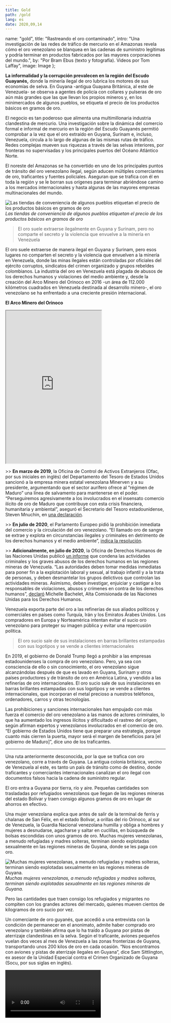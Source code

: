 ---
title: Gold
path: /gold
lang: es
date: 2020,09,14
---


  name: "gold",
  title: "Rastreando el oro contaminado",
  intro: "Una investigación de las redes de tráfico de mercurio en el Amazonas revela cómo el oro venezolano se blanquea en las cadenas de suministro legítimas y podría terminar en productos fabricados por las mayores corporaciones del mundo.",
  by: "Por Bram Ebus (texto y fotografía). Videos por Tom Laffay",
  image: Image
};

**La informalidad y la corrupción prevalecen en la región del Escudo Guayanés,** donde la minería ilegal de oro lubrica los motores de sus economías de selva. En Guyana -antigua Guayana Británica, al este de Venezuela- se observa a agentes de policía con collares y pulseras de oro aún más grandes que las que llevan los propios mineros y, en los minimercados de algunos pueblos, se etiqueta el precio de los productos básicos en gramos de oro.

El negocio es tan poderoso que alimenta una multimillonaria industria clandestina de mercurio. Una investigación sobre la dinámica del comercio formal e informal de mercurio en la región del Escudo Guayanés permitió comprobar a la vez que el oro extraído en Guyana, Surinam e, incluso, Venezuela, circula a lo largo de algunas de las mismas rutas de tráfico. Redes complejas mueven sus riquezas a través de las selvas interiores, por fronteras no supervisadas y los principales puertos del Océano Atlántico Norte.

El noreste del Amazonas se ha convertido en uno de los principales puntos de tránsito del oro venezolano ilegal, según aducen múltiples comerciantes de oro, traficantes y fuentes policiales. Aseguran que se trafica con él en toda la región y se le borran sus orígenes para terminar abriéndose camino a los mercados internacionales y hasta algunas de las mayores empresas multinacionales del mundo.


![Las tiendas de conveniencia de algunos pueblos etiquetan el precio de los productos básicos en gramos de oro](../../images/fotos/Guyana-35.jpg) *Las tiendas de conveniencia de algunos pueblos etiquetan el precio de los productos básicos en gramos de oro*

> El oro suele extraerse ilegalmente en Guyana y Surinam, pero no comparte el secreto y la violencia que envuelve a la minería en Venezuela

El oro suele extraerse de manera ilegal en Guyana y Surinam, pero esos lugares no comparten el secreto y la violencia que envuelven a la minería en Venezuela, donde las minas ilegales están controladas por oficiales del ejército corruptos, sindicatos del crimen organizado y grupos rebeldes colombianos. La industria del oro en Venezuela está plagada de abusos de los derechos humanos y violaciones del medio ambiente y, desde la creación del Arco Minero del Orinoco en 2016 -un área de 112.000 kilómetros cuadrados en Venezuela destinada al desarrollo minero-, el oro venezolano se ha enfrentado a una creciente presión internacional.

**El Arco Minero del Orinoco**
<iframe height="480" src="https://infoamazonia.org/pt/embed/?map_only=1&map_id=17448&width=960&height=480"></iframe>

\>\> **En marzo de 2019**, la Oficina de Control de Activos Extranjeros (Ofac, por sus iniciales en inglés) del Departamento del Tesoro de Estados Unidos sancionó a la empresa minera estatal venezolana Minerven y a su presidente, argumentando que el sector aurífero ofrece al “régimen de Maduro” una línea de salvamento para mantenerse en el poder. “Perseguiremos agresivamente a los involucrados en el insensato comercio ilícito de oro de Maduro que contribuye con esta crisis financiera, humanitaria y ambiental”, aseguró el Secretario del Tesoro estadounidense, Steven Mnuchin, en [una declaración](https://home.treasury.gov/news/press-releases/sm631).

\>\> **En julio de 2020**, el Parlamento Europeo pidió la prohibición inmediata del comercio y la circulación del oro venezolano. “El llamado oro de sangre se extrae y explota en circunstancias ilegales y criminales en detrimento de los derechos humanos y el medio ambiente”, [indica la resolución](https://www.europarl.europa.eu/doceo/document/TA-9-2020-0193_EN.html).

\>\> **Adicionalmente, en julio de 2020**, la Oficina de Derechos Humanos de las Naciones Unidas publicó [un informe](https://www.ohchr.org/EN/HRBodies/HRC/RegularSessions/Session44/Documents/A_HRC_44_54.pdf) que condena las actividades criminales y los graves abusos de los derechos humanos en las regiones mineras de Venezuela. “Las autoridades deben tomar medidas inmediatas para poner fin a la explotación laboral y sexual, al trabajo infantil y a la trata de personas, y deben desmantelar los grupos delictivos que controlan las actividades mineras. Asimismo, deben investigar, enjuiciar y castigar a los responsables de violaciones, abusos y crímenes en contra de los derechos humanos”, [declaró](https://news.un.org/en/story/2020/07/1068391) Michelle Bachelet, Alta Comisionada de las Naciones Unidas para los Derechos Humanos.

Venezuela exporta parte del oro a las refinerías de sus aliados políticos y comerciales en países como Turquía, Irán y los Emiratos Árabes Unidos. Los compradores en Europa y Norteamérica intentan evitar el sucio oro venezolano para proteger su imagen pública y evitar una repercusión política.

> El oro sucio sale de sus instalaciones en barras brillantes estampadas con sus logotipos y se vende a clientes internacionales

En 2019, el gobierno de Donald Trump llegó a prohibir a las empresas estadounidenses la compra de oro venezolano. Pero, ya sea con consciencia de ello o sin conocimiento, el oro venezolano sigue alcanzándolas después de que es lavado en Guyana, Surinam y otros países productores y de tránsito de oro en América Latina, y vendido a las refinerías de oro internacionales. El oro sucio sale de sus instalaciones en barras brillantes estampadas con sus logotipos y se vende a clientes internacionales, que incorporan el metal precioso a nuestros teléfonos, ordenadores, carros y otras tecnologías.

Las prohibiciones y sanciones internacionales han empujado con más fuerza el comercio del oro venezolano a las manos de actores criminales, lo que ha aumentado los ingresos ilícitos y dificultado el rastreo del origen, según afirman expertos y venezolanos involucrados en el comercio de oro. “El gobierno de Estados Unidos tiene que preparar una estrategia, porque cuanto más cierren la puerta, mayor será el margen de beneficios para [el gobierno de Maduro]”, dice uno de los traficantes.

---

Una ruta anteriormente desconocida, por la que se trafica con oro venezolano, corre a través de Guyana. La antigua colonia británica, vecino de Venezuela al este, es tanto un país de tránsito como de destino, donde traficantes y comerciantes internacionales canalizan el oro ilegal con documentos falsos hacia la cadena de suministro regular.

El oro entra a Guyana por tierra, río y aire. Pequeñas cantidades son trasladadas por refugiados venezolanos que llegan de las regiones mineras del estado Bolívar y traen consigo algunos gramos de oro en lugar de ahorros en efectivo.

Una mujer venezolana explica que antes de salir de la terminal de ferris y chalanas de San Félix, en el estado Bolívar, a orillas del río Orinoco, al sur de Venezuela, la Guardia Nacional venezolana humilla y obliga a hombres y mujeres a desnudarse, agacharse y saltar en cuclillas, en búsqueda de bolsas escondidas con unos gramos de oro. Muchas mujeres venezolanas, a menudo refugiadas y madres solteras, terminan siendo explotadas sexualmente en las regiones mineras de Guyana, donde se les paga con oro.

![Muchas mujeres venezolanas, a menudo refugiadas y madres solteras, terminan siendo explotadas sexualmente en las regiones mineras de Guyana.](../../images/fotos/Guyana-51.jpg) *Muchas mujeres venezolanas, a menudo refugiadas y madres solteras, terminan siendo explotadas sexualmente en las regiones mineras de Guyana.*

Pero las cantidades que traen consigo los refugiados y migrantes no compiten con los grandes actores del mercado, quienes mueven cientos de kilogramos de oro sucio por vez.

Un comerciante de oro guyanés, que accedió a una entrevista con la condición de permanecer en el anonimato, admite haber comprado oro venezolano y también afirma que lo ha traído a Guyana por pistas de aterrizaje clandestinas en la selva. Según el traficante, aviones pequeños vuelan dos veces al mes de Venezuela a las zonas fronterizas de Guyana, transportando unos 200 kilos de oro en cada ocasión. “Nos encontramos con aviones y pistas de aterrizaje ilegales en Guyana”, dice Sam Sittlington, ex asesor de la Unidad Especial contra el Crimen Organizado de Guyana (Socu, por sus siglas en inglés).

<Video url="https://youtube.com/embed/667YSC2CFRc" />

Desde los inicios de la crisis económica y humanitaria en Venezuela en 2013, la hiperinflación en el país se ha disparado. Los comerciantes venezolanos que no disponen de efectivo ofrecen el oro a precios de descuento, a veces 40% por debajo de la tasa del mercado, con el fin de obtener divisas. “No hay  que hacer ningún papeleo con ese oro”, dice el comerciante de oro guyanés. “Están hambrientos de dólares, y por eso pueden permitirse dar 200 kilos a crédito”.

Los traficantes también llevan oro venezolano a Guyana a través de Brasil. El traficante guyanés afirma que, hasta hace poco, en Guyana se traficaban alrededor de diez kilos por semana a través de la frontera con Brasil por Lethem, en lo profundo de la selva en el alto río Esequibo, que luego enviaban en vuelos directos a Georgetown, la capital del país sobre la costa norte.

El dinero en efectivo se lleva a través de la frontera a Venezuela o a Brasil mediante transportistas ilegales, según afirman varias fuentes, incluyendo un oficial de inteligencia extranjero y un comerciante de oro de Guyana. Ambos solicitaron el anonimato para hablar libremente. Los transportistas ilegales de efectivo que cruzan de frontera a frontera llevan millones de dólares estadounidenses, libras esterlinas o euros, a la vez. “Incluso si la aduana incautara el dinero, lo devolvería a los transportistas ilegales en un par de días”, dice Sittlington.

> No hay ningún trámite con el oro”, dice el comerciante de oro guyanés

![Centenas de kilos por semana son traficados en Guyana a través de la ciudad fronteriza de Lethem.](../../images/fotos/IMG_3791.jpg) *Centenas de kilos por semana son traficados en Guyana a través de la ciudad fronteriza de Lethem.*

Los transportistas ilegales, a menudo jóvenes estudiantes de Boa Vista -ciudad del estado brasileño de Roraima-, traen dinero en efectivo a Brasil hasta tres veces por semana, según el oficial de inteligencia extranjero. “Utilizan muchachos muy jóvenes y les pagan 50 dólares por traerlo”, asegura.

Se desconoce la cantidad total de oro venezolano que circula por Guyana, pero es evidente que una parte termina en manos de algunos de los principales exportadores de oro de Guyana, de acuerdo a fuentes gubernamentales de alto rango, que hablaron para este reportaje con la condición de permanecer en el anonimato. Un especialista en minería, familiarizado con la llegada del oro venezolano a Guyana desde 2018, cree que todos los exportadores de oro de Guyana están involucrados. “No es difícil transportarlo de Venezuela a Georgetown”, dice.

> “Hemos recibido informes de que tenemos comerciantes que compran oro proveniente de Venezuela”

La Junta de Oro de Guyana, que supervisa el refinado y la exportación de oro en el país, es consciente de que el oro venezolano puede estar filtrándose en la cadena de suministros del país pero, hasta ahora, no ha podido ponerle freno. “Hemos recibido informes de que tenemos comerciantes que compran oro proveniente de Venezuela”, dice Eondrene Thompson, gerente general de la Junta de Oro de Guyana (GGB, por sus siglas en inglés). Advirtió que, sin embargo, la junta no tiene pruebas físicas que demuestren que el oro venezolano se trafica en Guyana.

<Gallery>

![It's not difficult to transport from Venezuela to Georgetown](../../images/fotos/Guyana-10.jpg) *It's not difficult to transport from Venezuela to Georgetown*

![](../../images/fotos/Guyana-27.jpg)

</Gallery>

Sin embargo, de acuerdo con Newell Dennison, comisionado de la Comisión de Geología y Minas de Guyana (GGMC, por sus siglas en inglés), las cantidades de oro extraído en Guyana difieren de la cantidad efectivamente declarada y comercializada. “La cantidad de oro que se declara a la GGB no se concilia fácilmente con la cantidad de oro que nuestros funcionarios de la GGMC determinan que se produce a partir de las operaciones in situ", dice. “Nos hemos encontrado con situaciones en las que la diferencia es alarmante”.

La producción de oro en las minas de menores dimensiones de Guyana se contrajo en el 2019, según múltiples fuentes, debido a problemas de acceso al combustible y a la reducción de las inversiones públicas en el sector. No obstante, las declaraciones de oro de los comerciantes y exportadores aumentaron en el 2019, lo que podría representar el oro procedente de minas ilegales de Guyana, o el oro traficado a través de Guyana desde otros países.

En los primeros cinco meses de 2020, los comerciantes de oro de Guyana declararon 940 kilos más que en el mismo período del 2019 -un aumento de casi 27% en medio de  la pandemia de la Covid-19-. La GGB también ha descubierto que los mineros registran las direcciones de los hoteles del interior de Guyana como el lugar de origen de donde supuestamente obtuvieron su oro, en vez de la dirección real de las minas.

<Sidenote side="left">
	Comerciantes de oro de Guyana declararon 940 kg más que en el mismo período del 2019 ―un aumento de casi el 27% durante la pandemia de la COVID-19
</Sidenote>

<iframe height="480" src="https://datawrapper.dwcdn.net/Dg0r7/2/"></iframe>

Fuentes del sector, incluidos comerciantes de oro, traficantes y organismos policiales, alegan que por lo menos dos de los exportadores de oro autorizados de Guyana, El Dorado Trading y Mohamed’s Trading, han comprado oro venezolano ilícito. El Dorado Trading exporta oro a Guardian International Gold Corp. en Canadá, Tony Goetz en Bélgica y Argor-Heraeus en Suiza. Mohamed’s Trading exporta a Zee Gold DMCC en los Emiratos Árabes Unidos.

Otras compañías, incluyendo varias multinacionales reconocidas, compran el oro directamente de estas refinerías. Argor-Heraeus, por ejemplo, vende su oro a Apple, Samsung, Microsoft, Phillip Morris, Ford y Tesla. Entre los clientes de Tony Goetz se encuentran Sony, Starbucks y Hewlett-Packard.

Fuentes familiarizadas con las prácticas de las empresas afirman que los mineros guyaneses que trabajan en Venezuela llevan el oro a Guyana y lo venden a El Dorado Trading y, en ocasiones, ambas empresas exportadoras compran oro directamente a delincuentes venezolanos, conocidos como malandros, en la frontera.

El Dorado Trading negó las acusaciones de que la empresa haya comprado oro venezolano, y Guardian International, Tony Goetz y Argor-Heraeus afirmaron que no tenían motivos para creer que El Dorado les hubiera vendido oro venezolano. "Nuestras propias normas y las normas legales en Suiza están entre las más estrictas del mundo y estamos absolutamente decididos a seguirlas", escribió el jefe de comunicaciones de Argos-Heraeus en un correo electrónico.

Mohamed's Trading no respondió a las solicitudes de comentarios.

Un traficante de oro venezolano alega que Mohamed’s Trading, propiedad de Nazar Mohamed, está comprando oro a líderes militares del régimen venezolano. “Mohamed, ese es quien manda allí [en Guyana]”, dice. “Él es quien está lanzando dólares a diestra y siniestra a esta gente”.

> “Desde allí, [el oro] sale ilegalmente hacia Guyana, lo entregan y traen dólares”

El traficante afirma que los militares le compran el oro a la guerrilla colombiana del Ejército de Liberación Nacional (ELN) cerca de una mina llamada Corre Gente, en el estado Bolívar, en Venezuela. “Allí hay una pista de aterrizaje”, afirma. “Desde allí, [el oro] sale ilegalmente hacia Guyana, lo entregan y traen dólares”.

Una fuente de un servicio de inteligencia extranjero afirma que Mohamed es el “principal protagonista” involucrado en el tráfico de bienes ilícitos de Venezuela a Guyana y luego al extranjero. “[Mohamed] está comprando oro venezolano; definitivamente es el mayor comprador, no hay duda. También está traficando cocaína y armas de fuego desde Venezuela”, explica el oficial de inteligencia extranjero, y añade que las armas se venden a clientes en Surinam y la cocaína sale a los mercados internacionales.

El traficante de oro también afirma que los líderes de Mohamed y El Dorado Trading tienen conocimiento de la relación de las empresas con el oro venezolano. “Están plenamente conscientes, porque tienen que dar el dinero por adelantado para la compra de moneda estadounidense en dólares de Guyana para pagar el oro y, a veces, ellos mismos mandan su valor por avión a través de la selva, hacia el interior”. La fuente afirmó haber vendido en una ocasión oro venezolano a El Dorado Trading.

<Video url="https://youtube.com/embed/lpQ-zLmw6pE" />

Los dirigentes de ambas empresas parecen estar conectados con las élites políticas de Guyana; ambos habrían aportado fondos tanto al actual partido gobernante como al anterior, y Mohamed habría donado un vehículo blindado al nuevo presidente, Irfaan Ali.

Tamesh Jagmohan, director de El Dorado Trading, sugirió que las acusaciones contra la empresa "emanan de personas con motivos ocultos": “No es raro en Guyana que ciertas agrupaciones privadas o públicas combinen esfuerzos para atacar a otras con fines competitivos, financieros o políticos", completa.

Independientemente de las acusaciones de contrabando de oro contra El Dorado Trading, el propio Jagmohan ha sido investigado por el la Oficina Federal de Investigaciones (FBI, por sus siglas en inglés) por contrabando de oro a Estados Unidos, y se sospecha que él y su compañía han lavado dinero para la organización terrorista libanesa Hezbollah. Jagmohan fue detenido en el aeropuerto de Miami en 2012 con 27 lingotes de oro que no declaró. Según una persona con conocimiento de la investigación, se le impuso una multa de 40.000 dólares y se le revocó la visa.

Según Sittlington, la Socu también ha descubierto que personas muy adornadas con joyas pasan oro de contrabando en vuelos a mercados de América del Norte, como Miami, y que las bolsas que contienen oro traspasan la seguridad del aeropuerto: "En otras palabras, hay corrupción en el aeropuerto", añade Sittlington. Según una fuente del gobierno, a finales de 2019, las autoridades detuvieron un envío de El Dorado de unos 125 kilogramos de oro listo para despegar hacia Barbados. El cargamento despertó sospechas después de que los funcionarios identificaron irregularidades con el sello y notaron que estaba previsto que saliera de un aeropuerto que no se utiliza para transportes oficiales de oro.

Parte del oro pasa por Surinam y luego se lleva a los Países Bajos, a veces en vuelos comerciales de KLM, antes de ser trasladado a Bélgica. KLM no pudo confirmar ni negar que había transportado oro en el pasado debido a la "naturaleza sensible de los envíos", pero añadió que en julio de 2019 decidió dejar de transportar oro venezolano.

Además de traficar con oro venezolano, los principales compradores de oro obtienen grandes beneficios utilizando para el dólar estadounidense un tipo de cambio diferente al de los bancos y el Estado, ganando unos pocos dólares por cada gramo de oro. También se gana más dinero a través de la evasión de impuestos. Los mineros venden su oro con un cargo por impuestos de 8,5 por ciento, que El Dorado Trading y Mohamed's Trading deben pagar al Estado. A menudo esto no sucede, y los impuestos pagados por los pequeños mineros se los quedan los mayores exportadores de oro de Guyana.

A pesar de que los funcionarios tienen conocimiento del tráfico y la evasión fiscal, no han podido ponerle fin. El oficial de inteligencia extranjera en Guyana se queja de que no se pueden construir casos legales debido a la profunda corrupción de las fuerzas del orden de Guyana. "La fuerza policial es parte del problema", dice, "no parte de la solución".

---

No todo el oro extraído o traficado en Guyana se vende directamente desde allí a refinerías internacionales. La anarquía y las fronteras sin supervisión del noreste de la cuenca amazónica permiten que gran parte de ese oro tenga todavía otra escala en lugares donde los impuestos son más bajos y donde se paga con divisas, como, por ejemplo, el vecino Surinam.

<Video url="https://youtube.com/embed/veX0nCa5ARQ" />

Sobre la ribera occidental del río Courantyne, que sirve de frontera entre Guyana y Surinam, se encuentra un pueblo pequeño llamado Corriverton. Desde allí, ferris transportan con frecuencia pasajeros y mercancía a través del río hasta Surinam, ofreciendo amplias oportunidades a los traficantes. Showtime (un seudónimo), comerciante ilegal de la localidad con trayectoria en la minería y el tráfico de oro, explica en pocas palabras cómo funcionan las economías de contrabando. “Todo lo que sé hacer es ir al interior, trabajar y llevar a casa el oro para mi familia”, dice Showtime. "Ahora me doy cuenta de que, si llevo ese oro a Surinam, voy a recibir el doble de dinero para mantener a mi familia. Así que voy a tratar de ser lo suficientemente creativo para llevar mi oro hasta allá”.

> "si llevo ese oro a Surinam, voy a recibir el doble de dinero para mantener a mi familia"

No es el único. “Se cree que, calculando por lo bajo, de 35% a 45% de nuestra producción de oro sale del país por contrabando, principalmente hacia Surinam”, dice Gabriel Lall, ex presidente de la GGB. “Y a eso le sumamos el supuesto oro venezolano que aparece [en Guyana]”.

Hasta hace poco, Surinam era el país más atractivo de la región para vender el metal precioso, con bajas tasas de regalías y ausencia de impuestos sobre el oro traído por los mineros de todo el Escudo Guayanés. Además, las tiendas de oro de Surinam solían pagar en dólares estadounidenses o euros, mientras que la mayoría de las tiendas de oro de Guyana, especialmente las más pequeñas, solo ofrecen la moneda local, el dólar guyanés.

A medida que el precio del metal se disparaba en los dos últimos años, las tiendas de oro brotaron como hongos por toda Paramaribo, la capital de Surinam, antigua Guayana Neerlandesa. Algunas tiendas de oro más pequeñas e independientes en el centro de la ciudad procesan uno o dos kilos al día y compran principalmente pequeñas cantidades a los mineros del interior. Sin embargo, hay participantes más grandes en el mercado. Uno de los mayores compradores de oro con licencia de exportación afirma que compra hasta 50 kilos por día a las tiendas de oro de toda la capital, un valor de mercado de más de tres millones de dólares.

<Gallery>

![A medida que el precio del oro se disparaba en los dos últimos años, las tiendas de oro aparecieron como hongos por toda Paramaribo..](../../images/fotos/DSC07015.jpg) *A medida que el precio del oro se disparaba en los dos últimos años, las tiendas de oro aparecieron como hongos por toda Paramaribo.*

![Alt](../../images/fotos/DSC07035.jpg)

![Alt](../../images/fotos/DSC07454.jpg)

![Alt](../../images/fotos/DSC07458.jpg)

![Alt](../../images/fotos/DSC07461.jpg)

![Alt](../../images/fotos/DSC07475.jpg)

</Gallery>

Ourominas es una de las mayores cadenas de compra de oro en Surinam, con múltiples tiendas en Paramaribo. Los compradores como Ourominas no están obligados a pedir a los vendedores ningún tipo de certificación o documentos de origen. En una de sus tiendas en Paramaribo, un empleado declaró que la empresa no exige ningún tipo de documentación para comprar oro y, por lo tanto, es imposible saber si fue extraído en el país o en el extranjero.

“Si es oro guyanés, tampoco lo sabemos”, dice el empleado. Por lo menos en otras diez tiendas de oro en Paramaribo ratificaron que no tenían ningún requisito ni proceso para averiguar de dónde proviene el oro, pero algunos empleados admitieron haber comprado con conocimiento oro de la vecina Guayana Francesa -al este-, de Guyana -al oeste-, e incluso de minas venezolanas.

Uno de los quemadores de una importante tienda de oro, cuyo trabajo es quemar el mercurio de las amalgamas de oro y mercurio que provienen de las minas, comentó que un venezolano entra una o dos veces al mes para despachar hasta 30 kilos de oro, pero se negó a dar más información. Un traficante de oro venezolano consultado para este informe afirma que los traficantes lavan el oro extraído ilegalmente de Venezuela, incorporándolo a la cadena de suministros legal de Surinam.

![Una importante tienda de oro, cuyo trabajo es quemar el mercurio de las amalgamas de oro y mercurio que provienen de las minas](../../images/fotos/DSC07464.jpg)

Algunas tiendas venden su oro al comerciante internacional de oro Kaloti Precious Metals, que tiene su refinería principal en Dubai, en Emiratos Árabes Unidos. Pero la multinacional también tiene una participación en la Casa de la Moneda de Kaloti Surinam (KMHS, por sus siglas en inglés).

La KMHS, inaugurada en 2015, funde y analiza el oro, y luego calcula las regalías que deben pagarse al gobierno de Surinam. Gran parte del oro proveniente de las pequeñas y medianas minas del interior de Surinam tiene que pasar por la KMHS, una empresa conjunta entre la refinería de Kaloti en Dubai, los comerciantes locales y el Estado de Surinam. Kaloti Precious Metals posee una participación mayoritaria en la operación, mientras que los comerciantes de Surinam poseen 30% y el Estado apenas 10%.

La KMHS nunca ha sido propietaria del metal precioso que entra por sus puertas, según su director, Ryan Tjon, pero sí monitorea a los compradores, y Tjon confirma que Kaloti Dubai es uno de los compradores de oro de Surinam. Kaloti consideró la construcción de esta industria en otros países de la región del Escudo Guayanés, pero finalmente eligió Surinam debido a su larga participación en la industria aurífera del país. La refinería de Kaloti en Dubai ha importado oro de Surinam desde la década de 1990.

La Casa de la Moneda debía convertir a Surinam en un “competitivo centro de comercio de lingotes de oro y un centro de excelencia para la industria de metales preciosos", [de acuerdo con Munir Kaloti](http://www.kalotipm.com/Media-Center-PressReleases-Details/7/KALOTI-OPENS-SURINAMES-FIRST-GOLD-REFINERY), presidente de Kaloti Precious Metals. La KMHS tiene una capacidad de procesamiento de 60.000 kilos de oro al año, un volumen mucho mayor que la producción anual de oro de Surinam. Su objetivo fue desde el inicio procesar el oro de todos los países del Escudo Guayanés, pero el gobierno no promovió la importación de oro de sus vecinos y el proyecto aún no ha generado ganancias.

En 2019, la KMHS procesó entre 15.000 y 20.000 kilos de oro, según Tjon. En teoría, esa es la mayoría del oro de Surinam que los doce exportadores del país compraron en operaciones de minería a pequeña escala o en las numerosas tiendas de oro del país. Pero, en la práctica, no hay garantías de que el oro que estos licenciatarios envían a la refinería antes de exportarlo realmente se extraiga en Surinam. “Sería muy difícil decir de dónde proviene”, declara Tjon.

La KMHS está en posición de rechazar oro si se presentan irregularidades, como, por ejemplo, si se mueven cantidades inusuales de oro a través de la Casa de la Moneda. Sin embargo, esto no ha sucedido en los tres años que Tjon ha dirigido la compañía. El director de la Casa de la Moneda es consciente de que el tráfico de oro es un problema, “pero nosotros, la agencia, no somos los que investigamos de dónde viene realmente el oro”, dice: “No somos un oficial de policía”. De acuerdo con Tjon, la refinería prefiere confiar en que los exportadores actúen con la debida diligencia. Si un exportador declara que es oro de Surinam, la KMHS lo acepta de buena fe. 

> “No somos un oficial de policía”. De acuerdo con Tjon, la refinería más bien confía en que los exportadores actúen con la debida diligencia.

La falta de supervisión en todas las etapas, desde la tienda de oro más pequeña hasta la refinería con participación estatal, ha permitido a los traficantes lavar el oro, extraído ilegalmente, dentro de la cadena de suministros legal de Surinam. Pero una de las razones por las que es tan difícil para las autoridades tomar medidas drásticas contra el comercio ilícito es que, al igual que ocurre con el comercio de mercurio, las redes de tráfico de oro extraído ilegalmente están en continuo movimiento.

![Paramaribo. La capital de Surinam está sufriendo la crisis económica.](../../images/fotos/DSC07628.jpg) *Paramaribo. La capital de Surinam está sufriendo la crisis económica.*

La economía de Surinam se desplomó después de que el gobierno saliente de Desi Bouterse allanara en febrero el Banco Central y restringiera los tipos de cambio, lo que generó un pronunciado incremento de la inflación y llevó la economía al punto del colapso. Como consecuencia del desastre económico en curso, las monedas extranjeras comenzaron a ser escasas y el dólar de Surinam perdió rápidamente su valor.

Algunas tiendas de oro de Paramaribo ahora sólo pagan en moneda surinamesa, según un minero de oro local, o  cargan 10% de comisión por los pagos en dólares estadounidenses. En Surinam se aplica un tipo de cambio más caro para el euro o el dólar estadounidense, lo que hace que los precios del oro sean ahora más bajos, hasta 20% menos que el precio previo de mercado.

Otro comerciante afirma que esos cambios recientes han cambiado la dirección del comercio de oro de Surinam a través de la frontera. "El tráfico de oro se volvió atractivo de nuevo en Surinam", dice. "Pero ahora nuestro oro va a Guyana", dice otro comerciante, añadiendo que aquellos que son capaces de mover oro a través de la frontera hacia Guyana pueden ahorrar miles de dólares por kilogramo.

El nuevo gobierno de Surinam, liderado por el presidente Chan Santokhi, ex comisario de policía, ha prometido reformar el sector de minería de oro del país, pero el nuevo vicepresidente del país, Ronnie Brunswijk, es un antiguo líder del grupo rebelde de la selva y narcotraficante, y uno de los principales actores de la industria del oro de Surinam, quien dirige varias minas en el interior del país. Si bien no es inusual que las élites políticas tengan una participación en el sector de la minería de oro de Surinam, queda por ver si el país puede acabar con el mercado negro mientras los que se benefician de él están en el poder.
